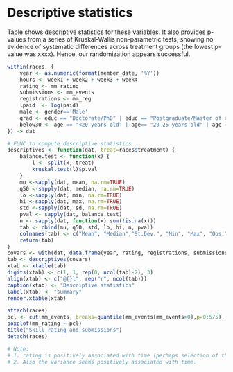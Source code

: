 # Descriptive statistics

Table \ref{summary} shows descriptive statistics for these variables. It also provides p-values from a series of Kruskal-Wallis non-parametric tests, showing no evidence of systematic differences across treatment groups (the lowest p-value was xxxx). Hence, our randomization appears successful.

```r
within(races, {
	year <- as.numeric(format(member_date, '%Y'))
	hours <- week1 + week2 + week3 + week4
	rating <- mm_rating
	submissions <- mm_events
	registrations <- mm_reg
	lpaid  <- log(paid)
	male <- gender=='Male'
	grad <- educ == "Doctorate/PhD" | educ == "Postgraduate/Master of arts"
	below30 <- age == "<20 years old" | age== "20-25 years old" | age =="26-30 years"
}) -> dat

# FUNC to compute descriptive statistics
descriptives <- function(dat, treat=races$treatment) {
	balance.test <- function(x) {
		l <- split(x, treat)
		kruskal.test(l)$p.val
	}
	mu <-sapply(dat, mean, na.rm=TRUE)
	q50 <-sapply(dat, median, na.rm=TRUE)
	lo <-sapply(dat, min, na.rm=TRUE)
	hi <-sapply(dat, max, na.rm=TRUE)
	std <-sapply(dat, sd, na.rm=TRUE)
	pval <- sapply(dat, balance.test)
	n <- sapply(dat, function(x) sum(!is.na(x)))
	tab <- cbind(mu, q50, std, lo, hi, n, pval)
	colnames(tab) <- c("Mean", "Median","St.Dev.", "Min", "Max", "Obs.", "P-value")
	return(tab)
}
covars <- with(dat, data.frame(year, rating, registrations, submissions, lpaid, nwins, ntop10, risk, hours, male, timezone, grad, below30))
tab <- descriptives(covars)
xtab <- xtable(tab)
digits(xtab) <- c(1, 1, rep(0, ncol(tab)-2), 3)
align(xtab) <- c("@{}l", rep("r", ncol(tab)))
caption(xtab) <- "Descriptive statistics"
label(xtab) <- "summary"
render.xtable(xtab)
```



```r
attach(races)
pcl <- cut(mm_events, breaks=quantile(mm_events[mm_events>0],p=0:5/5), include=TRUE)
boxplot(mm_rating ~ pcl)
title("Skill rating and submissions")
detach(races)

# Note: 
# 1. rating is positively associated with time (perhaps selection of the top coders over time)
# 2. Also the variance seems positively associated with time.
```





